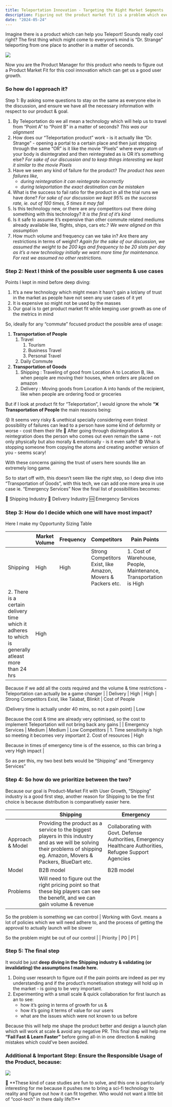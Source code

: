 ```yaml
---
title: Teleportation Innovation - Targeting the Right Market Segments 
description: Figuring out the product market fit is a problem which every PM faces, recently I & my manager spoke of this very intriguing & interesting case study, and here is a summary of how I would approach it. 
date: "2024-05-24"
---
```


Imagine there is a product which can help you Teleport! Sounds really cool right? The first thing which might come to everyone’s mind is “Dr. Strange” teleporting from one place to another in a matter of seconds.

![](https://media1.giphy.com/media/3orif7N2qBUUJ2hUK4/giphy.gif?cid=7941fdc6x6qcod1upnmabbxp6d9xkvsmztcj2ompgtuaoabx&ep=v1_gifs_search&rid=giphy.gif&ct=g)

Now you are the Product Manager for this product who needs to figure out a Product Market Fit for this cool innovation which can get us a good user growth.

### So how do I approach it?
Step 1: By asking some questions to stay on the same as everyone else in the discussion, and ensure we have all the necessary information with respect to our product & goal.

1. By Teleportation do we all mean a technology which will help us to travel from “Point A” to “Point B” in a matter of seconds? *This was our alignment*
2.  How does our “Teleportation product” work - is it actually like “Dr. Strange” - opening a portal to a certain place and then just stepping through the same “OR” is it like the movie “Pixels” where every atom of your body is disintegrated and then reintegrated as is OR it’s something else? *For sake of our discussion and to keep things interesting we kept it similar to the movie Pixels*
3. Have we seen any kind of failure for the product? *The product has seen failures like,* 
    - *during reintegration it can reintegrate incorrectly*
    - *during teleportation the exact destination can be mistaken*
4. What is the success to fail ratio for the product in all the trial runs we have done? *For sake of our discussion we kept 95% as the success rate, ie. out of 100 times, 5 times it may fail*
5. Is this technology new, or there are any competitors out there doing something with this technology? *It is the first of it’s kind*
6. Is it safe to assume it’s expensive than other commute related mediums already available like, flights, ships, cars etc.? *We were aligned on this assumption* 
7. How much volume and frequency can we take in? Are there any restrictions in terms of weight? *Again for the sake of our discussion, we assumed the weight to be 200 kgs and frequency to be 20 slots per day as it’s a new technology initially we want more time for maintenance. For rest we assumed no other restrictions.*

### Step 2: Next I think of the possible user segments & use cases

Points I kept in mind before deep diving:

1. It’s a new technology which might mean it hasn’t gain a lot/any of trust in the market as people have not seen any use cases of it yet
2. It is expensive so might not be used by the masses
3. Our goal is to get product market fit while keeping user growth as one of the metrics in mind

So, ideally for any “commute” focused product the possible area of usage:

1. **Transportation of People**
    1. Travel
        1. Tourism
        2. Business Travel
        3. Personal Travel
    2. Daily Commute
2. **Transportation of Goods**
    1. Shipping : Traveling of good from Location A to Location B, like. when people are moving their houses, when orders are placed on amazon
    2. Delivery : Moving goods from Location A into hands of the recipient, like when people are ordering food or groceries

But if I look at product fit for “Teleportation”, I would ignore the whole **“**❌ **Transportation of People** the main reasons being: 

😵 It seems very risky & unethical specially considering even tiniest possibility of failures can lead to a person have some kind of deformity or worse - cost them their life
🤔 After going through disintegration & reintegration does the person who comes out even remain the same - not only physically but also morally & emotionally - is it even safe?
😨 What is stopping someone from copying the atoms and creating another version of you - seems scary!

With these concerns gaining the trust of users here sounds like an extremely long game.

So to start off with, this doesn’t seem like the right step, so I deep dive into “Transportation of Goods”, with this tech, we can add one more area in use case ie. “Emergency Services”
Now the final list of possibilities becomes:

🚢 Shipping Industry
🚚 Delivery Industry
🆘 Emergency Services 

### Step 3: How do I decide which one will have most impact?

Here I make my Opportunity Sizing Table

|  | Market Volume | Frequency | Competitors | Pain Points | Teleportation Impact |
| --- | --- | --- | --- | --- | --- |
| Shipping | High | High | Strong Competitors Exist, like Amazon, Movers & Packers etc. | 1. Cost of Warehouse, People, Maintenance, Transportation is High
2. There is a certain delivery time which it adheres to which is generally atleast more than 24 hrs | High

Because if we add all the costs required and the volume & time restrictions - Teleportation can actually be a game changer |
| Delivery | High | High | Strong Competitors Exist, like Talabat, Blinkit | Cost of People

(Delivery time is actually under 40 mins, so not a pain point) | Low

Because the cost & time are already very optimised, so the cost to implement Teleportation will not bring back any gains |
| Emergency Services | Medium | Medium | Low Competitors | 1. Time sensitivity is high so meeting it becomes very important
2. Cost of resources | High

Because in times of emergency time is of the essence, so this can bring a very High impact |

So as per this, my two best bets would be “Shipping” and “Emergency Services”

### Step 4: So how do we prioritize between the two?

Because our goal is Product-Market Fit with User Growth, “Shipping” industry is a good first step, another reason for Shipping to be the first choice is because distribution is comparatively easier here.

|  | Shipping | Emergency  |
| --- | --- | --- |
| Approach & Model | Providing the product as a service to the biggest players in this industry and as we will be solving their problems of shipping eg. Amazon, Movers & Packers, BlueDart etc. | Collaborating with Govt. Defense Authorities, Emergency Healthcare Authorities, Refugee Support Agencies  |
| Model | B2B model | B2B model |
| Problems | Will need to figure out the right pricing point so that these big players can see the benefit, and we can gain volume & revenue

So the problem is something we can control | Working with Govt. means a lot of policies which we will need adhere to, and the process of getting the approval to actually launch will be slower 

So the problem might be out of our control |
| Priority | P0 | P1 |

### Step 5: The final step

It would be just **deep diving in the Shipping industry & validating (or invalidating) the assumptions I made here.**

1. Doing user research to figure out if the pain points are indeed as per my understanding and if the product’s monetisation strategy will hold up in the market - is going to be very important.
2. Experimenting with a small scale & quick collaboration for first launch as an to see:
    - how it’s going in terms of growth for us &
    - how it’s going it terms of value for our users
    - what are the issues which were not known to us before

Because this will help me shape the product better and design a launch plan which will work at scale & avoid any negative PR.
This final step will help me **“Fail Fast & Learn Faster”** before going all-in in one direction & making mistakes which could’ve been avoided.

### Additional & Important Step: Ensure the Responsible Usage of the Product, because:

![](https://media3.giphy.com/media/RN6OnheJ9ZEm4/giphy.gif?cid=7941fdc6h17diilgkstucqsr6omv8cu1s245z5f1iy7c58ap&ep=v1_gifs_search&rid=giphy.gif&ct=g)

<aside>
🧠 **These kind of case studies are fun to solve, and this one is particularly interesting for me because it pushes me to bring a sci-fi technology to reality and figure out how it can fit together. Who would not want a little bit of “cool-tech” in there daily life?!**

</aside>